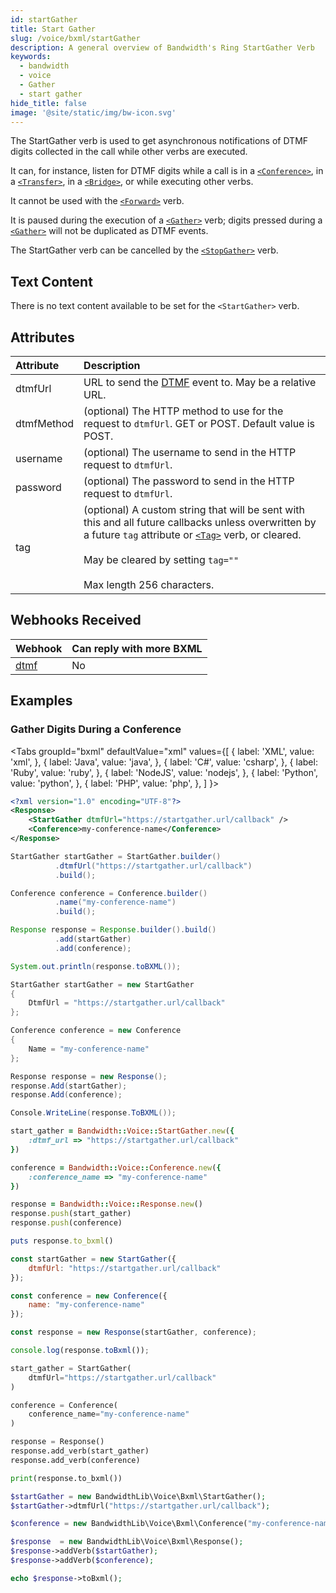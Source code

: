 ```yaml
---
id: startGather
title: Start Gather
slug: /voice/bxml/startGather
description: A general overview of Bandwidth's Ring StartGather Verb
keywords:
  - bandwidth
  - voice
  - Gather
  - start gather
hide_title: false
image: '@site/static/img/bw-icon.svg'
---
```



The StartGather verb is used to get asynchronous notifications of DTMF digits collected in the call while other verbs are executed.

It can, for instance, listen for DTMF digits while a call is in a [`<Conference>`](/docs/voice/bxml/conference/),
in a [`<Transfer>`](/docs/voice/bxml/transfer/), in a [`<Bridge>`](/docs/voice/bxml/bridge/), or while executing other verbs.

It cannot be used with the [`<Forward>`](/docs/voice/bxml/forward/) verb.

It is paused during the execution of a [`<Gather>`](/docs/voice/bxml/gather/) verb; digits pressed during a [`<Gather>`](/docs/voice/bxml/gather/) will not be duplicated as DTMF events.

The StartGather verb can be cancelled by the [`<StopGather>`](/docs/voice/bxml/stopGather/) verb.

## Text Content

There is no text content available to be set for the `<StartGather>` verb.

## Attributes

| Attribute           | Description |
|:--------------------|:------------|
| dtmfUrl             | URL to send the [DTMF](/docs/voice/webhooks/dtmf/) event to. May be a relative URL. |
| dtmfMethod          | (optional) The HTTP method to use for the request to `dtmfUrl`. GET or POST. Default value is POST. |
| username            | (optional) The username to send in the HTTP request to `dtmfUrl`. |
| password            | (optional) The password to send in the HTTP request to `dtmfUrl`. |
| tag                 | (optional) A custom string that will be sent with this and all future callbacks unless overwritten by a future `tag` attribute or [`<Tag>`](/docs/voice/bxml/tag/) verb, or cleared.<br/><br/>May be cleared by setting `tag=""`<br/><br/>Max length 256 characters. |

## Webhooks Received

| Webhook                            | Can reply with more BXML |
|:-----------------------------------|:-------------------------|
| [dtmf](/docs/voice/webhooks/dtmf/)  | No                       |

## Examples

### Gather Digits During a Conference

<Tabs
  groupId="bxml"
  defaultValue="xml"
  values={[
    { label: 'XML', value: 'xml', },
    { label: 'Java', value: 'java', },
    { label: 'C#', value: 'csharp', },
    { label: 'Ruby', value: 'ruby', },
    { label: 'NodeJS', value: 'nodejs', },
    { label: 'Python', value: 'python', },
    { label: 'PHP', value: 'php', },
  ]
}>
<TabItem value="xml">

```xml
<?xml version="1.0" encoding="UTF-8"?>
<Response>
    <StartGather dtmfUrl="https://startgather.url/callback" />
    <Conference>my-conference-name</Conference>
</Response>
```

</TabItem>
<TabItem value="java">

```java
StartGather startGather = StartGather.builder()
          .dtmfUrl("https://startgather.url/callback")
          .build();

Conference conference = Conference.builder()
          .name("my-conference-name")
          .build();

Response response = Response.builder().build()
          .add(startGather)
          .add(conference);

System.out.println(response.toBXML());
```

</TabItem>
<TabItem value="csharp">

```cs
StartGather startGather = new StartGather
{
    DtmfUrl = "https://startgather.url/callback"
};

Conference conference = new Conference
{
    Name = "my-conference-name"
};

Response response = new Response();
response.Add(startGather);
response.Add(conference);

Console.WriteLine(response.ToBXML());
```

</TabItem>
<TabItem value="ruby">

```ruby
start_gather = Bandwidth::Voice::StartGather.new({
    :dtmf_url => "https://startgather.url/callback"
})

conference = Bandwidth::Voice::Conference.new({
    :conference_name => "my-conference-name"
})

response = Bandwidth::Voice::Response.new()
response.push(start_gather)
response.push(conference)

puts response.to_bxml()
```

</TabItem>
<TabItem value="nodejs">

```js
const startGather = new StartGather({
    dtmfUrl: "https://startgather.url/callback"
});

const conference = new Conference({
    name: "my-conference-name"
});

const response = new Response(startGather, conference);

console.log(response.toBxml());
```

</TabItem>
<TabItem value="python">

```python
start_gather = StartGather(
    dtmfUrl="https://startgather.url/callback"
)

conference = Conference(
    conference_name="my-conference-name"
)

response = Response()
response.add_verb(start_gather)
response.add_verb(conference)

print(response.to_bxml())
```

</TabItem>
<TabItem value="php">

```php
$startGather = new BandwidthLib\Voice\Bxml\StartGather();
$startGather->dtmfUrl("https://startgather.url/callback");

$conference = new BandwidthLib\Voice\Bxml\Conference("my-conference-name");

$response  = new BandwidthLib\Voice\Bxml\Response();
$response->addVerb($startGather);
$response->addVerb($conference);

echo $response->toBxml();
```

</TabItem>
</Tabs>
